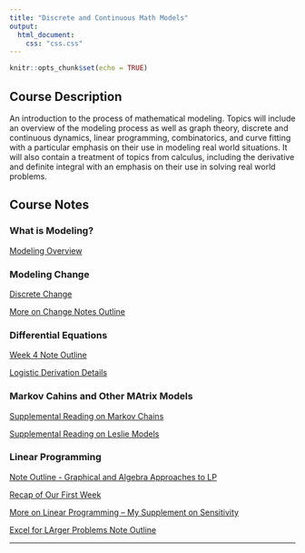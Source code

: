 ```yaml
---
title: "Discrete and Continuous Math Models"
output:
  html_document:
    css: "css.css"
---
```


```r
knitr::opts_chunk$set(echo = TRUE)
```

## Course Description

An introduction to the process of mathematical modeling. Topics will include an overview of the modeling process as well as graph theory, discrete and continuous dynamics, linear programming, combinatorics, and curve fitting with a particular emphasis on their use in modeling real world situations. It will also contain a treatment of topics from calculus, including the derivative and definite integral with an emphasis on their use in solving real world problems.


## Course Notes

### What is Modeling?

[Modeling Overview](https://asulearn.appstate.edu/pluginfile.php/3148608/mod_resource/content/1/ModelingOverview.pdf)

### Modeling Change

[Discrete Change](https://asulearn.appstate.edu/pluginfile.php/3148616/mod_resource/content/1/Week%202%20-%20Discrete%20change%20Note%20Outline.pdf)

[More on Change Notes Outline](https://asulearn.appstate.edu/pluginfile.php/3148623/mod_resource/content/1/Week%203%20-%20More%20on%20Change.pdf)

### Differential Equations

[Week 4 Note Outline](https://asulearn.appstate.edu/pluginfile.php/3148637/mod_resource/content/1/DE%20Notes-Yeast.pdf)

[Logistic Derivation Details](https://asulearn.appstate.edu/pluginfile.php/3148638/mod_resource/content/1/logistic-solution.pdf)

### Markov Cahins and Other MAtrix Models

[Supplemental Reading on Markov Chains](https://asulearn.appstate.edu/pluginfile.php/3148655/mod_resource/content/2/Markov%20Chains%20Notes%20Complete.pdf)

[Supplemental Reading on Leslie Models](https://asulearn.appstate.edu/pluginfile.php/3148661/mod_resource/content/4/Leslie%20Population%20Models.pdf)

### Linear Programming

[Note Outline - Graphical and Algebra Approaches to LP](https://asulearn.appstate.edu/pluginfile.php/3148670/mod_resource/content/1/Linear%20Programming%20Note%20Outline.pdf)

[Recap of Our First Week](https://asulearn.appstate.edu/pluginfile.php/3666626/mod_resource/content/1/week9%20seque.pdf)

[More on Linear Programming -- My Supplement on Sensitivity](https://asulearn.appstate.edu/pluginfile.php/3148677/mod_resource/content/1/LinearProgramming-part%202.pdf)

[Excel for LArger Problems Note Outline](https://asulearn.appstate.edu/pluginfile.php/3148675/mod_resource/content/2/Week%209-LP%20Excel%20Notes.pdf)


__________

